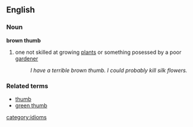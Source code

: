 ==English==
===Noun===
'''brown thumb'''
#one not skilled at growing [[plant]]s or something posessed by a poor [[garden]]er
#:''I have a terrible brown thumb.  I could probably kill silk flowers.''

===Related terms===
*[[thumb]]
*[[green thumb]]

[[category:idioms]]